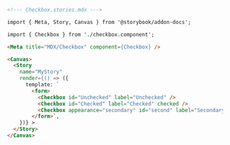 ```md
<!--- Checkbox.stories.mdx --->

import { Meta, Story, Canvas } from '@storybook/addon-docs';

import { Checkbox } from './checkbox.component';

<Meta title="MDX/Checkbox" component={Checkbox} />

<Canvas>
  <Story 
    name="MyStory"
    render={() => ({
      template: `
        <form>
          <Checkbox id="Unchecked" label="Unchecked" /> 
          <Checkbox id="Checked" label="Checked" checked /> 
          <Checkbox appearance="secondary" id="second" label="Secondary" checked /> 
        </form>`,
    })} >
  </Story>
</Canvas>
```